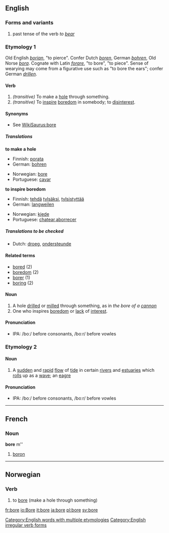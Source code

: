 ==English==

===Forms and variants===
# past tense of the verb ''to [[bear]]''

===Etymology 1===
Old English ''[[borian]]'', "to pierce". Confer Dutch ''[[boren]]'', German ''[[bohren]]'', Old Norse ''[[bora]]''. Cognate with Latin ''[[forare]]'', "to bore", "to piece". Sense of wearying may come from a figurative use such as "to bore the ears"; confer German ''[[drillen]]''.

====Verb====
{{regverb|'''to bore'''
*IPA: /boː/ before consonants, /boːr/ before vowles|'''[[bores]]'''|'''[[bored]]'''|'''[[boring]]'''}}
#''(transitive)'' To make a [[hole]] through something.
#''(transitive)'' To [[inspire]] [[boredom]] in somebody; to [[disinterest]].

====Synonyms====
*See [[WikiSaurus:bore]]

=====Translations=====
'''to make a hole'''
{{top}}
<!--languages from A to K go here-->
*Finnish: [[porata]]
*German: [[bohren]]
{{mid}}
<!--languages from L to Z go here-->
*Norwegian: [[#Norwegian|bore]]
*Portuguese: [[cavar]]
{{bottom}}

'''to inspire boredom'''
{{top}}
<!--languages from A to K go here-->
*Finnish: [[tehdä]] [[tylsä]]ksi, [[tylsistyttää]]
*German: [[langweilen]]
{{mid}}
<!--languages from L to Z go here-->
*Norwegian: [[kjede]]
*Portuguese: [[chatear]],[[aborrecer]]
{{bottom}}

===== Translations to be checked=====
*Dutch: [[droeg]], [[ondersteunde]]

====Related terms====
*[[bored]] (2)
*[[boredom]] (2)
*[[borer]] (1)
*[[boring]] (2)

==== Noun ====
{{sb|bore|bores}}
#A hole [[drill]]ed or [[mill]]ed through something, as in ''the bore of a [[cannon]]''
#One who inspires [[boredom]] or [[lack]] of [[interest]].
====Pronunciation====
*IPA: /boː/ before consonants, /boːr/ before vowles

===Etymology 2===

====Noun====
{{sb|bore|bores}}
#A [[sudden]] and [[rapid]] [[flow]] of [[tide]] in certain [[river]]s and [[estuaries]] which [[roll]]s up as a [[wave]]; an [[eagre]]
====Pronunciation====
*IPA: /boː/ before consonants, /boːr/ before vowles

[[Category:English words with multiple etymologies]]
[[Category:English irregular verb forms]]

----
==French==
===Noun===
'''bore''' m''

# [[boron]]

----
==Norwegian==
===Verb===
{{no-verb-1|bor}}
#to [[bore]] (make a hole through something)

[[fr:bore]]
[[io:Bore]]
[[it:bore]]
[[ja:bore]]
[[pl:bore]]
[[sv:bore]]